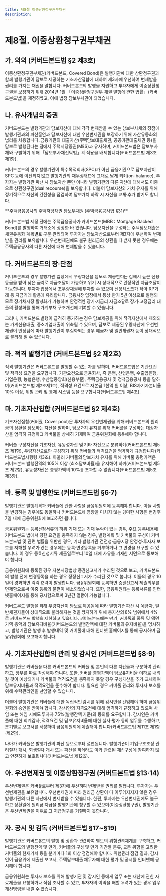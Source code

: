 ```yaml
---
title: 제8절 이중상환청구권부채권
description:
---
```


# 제8절. 이중상환청구권부채권

## 가. 의의 (커버드본드법 §2 제3호)

이중상환청구권부채권(커버드본드, Covered Bond)은 발행기관에 대한 상환청구권과 함께 발행기관이 담보로 제공하는 기초자산집합에 대하여 제3자에 우선하여 변제받을 권리를 가지는 채권을 말합니다. 커버드본드의 발행을 지원하고 투자자에게 이중상환청구권을 보장하기 위해 2014년 1월 「이중상환청구권부 채권 발행에 관한 법률」(커버드본드법)을 제정하였고, 이에 법정 담보부채권<GTooltipIcon desc="구조화기법을 이용한 구조화 커버드본드가 있으나 사적계약을 통해 투자자에게 이중상환청구권을 보장한다는 점에서 법정 커버드본드보다 안전성이 낮다 할 수 있음" severity="info"/>이 되었습니다.

## 나. 유사개념의 증권 

커버드본드는 발행기관과 담보자산에 대해 각각 변제받을 수 있는 담보부사채의 장점에 발행기관과의 파산절연과 담보자산에 대한 우선변제권을 보장하기 위해 자산유동화의 법리를 차용합니다. 금융기관의 대출자산(주택담보대출채권, 공공기관대출채권 등)을 담보로 발행된다는 점에서 주택저당증권(MBS)과 유사하며, 커버드본드법은 담보부사채와 구별하기 위해 「담보부사채신탁법」의 적용을 배제합니다(커버드본드법 제3조 제1항).

커버드본드의 경우 발행기관이 특수목적회사(SPC)가 아닌 금융기관으로 담보자산이 SPC 등에 이전되지 않고 발행기관의 재무상태표에 그대로 남게 되며(on-balance), 투자자는 발행기관 파산 시 담보자산 뿐만 아니라 발행기관의 다른 자산에 대해서도 이중으로 상환청구권(dual recourse)을 보유합니다. 더불어 담보자산의 가치 유지를 위해 정기적으로 자산의 건전성을 점검하여 담보가치 하락 시 자산을 교체·추가 받기도 합니다. 

<GCallout severity="info">
**주택금융공사의 주택저당채권 담보부채권 (주택금융공사법 §31)**

커버드본드법 제정 전에는 주택금융공사가 커버드본드(MBB : Mortgage Backed Bond)를 발행하여 거래소에 상장한 바 있습니다. 담보자산을 구성하는 주택담보대출은 채권유동화 계획별로 구분·관리되어 투자자는 담보자산으로부터 제3자에 우선하여 변제받을 권리를 보유합니다. 우선변제권에도 불구 원리금의 상환을 다 받지 못한 경우에는 주택금융공사의 다른 자산에 대해 변제받을 수 있습니다.
</GCallout>

## 다. 커버드본드의 장·단점

커버드본드의 경우 발행기관 입장에서 우량자산을 담보로 제공한다는 점에서 높은 신용등급을 받아 낮은 금리로 자금조달이 가능하고 위기 시 상대적으로 안정적인 자금조달이 가능합니다. 투자자 입장에서 초우량채권에 투자할 수 있으며 신용리스크가 작아 RP거래 등 자금거래 활용에 유리합니다. 금융시장 입장에서 통상 만기 5년 이상으로 발행되므로 장기채시장 활성화가 가능하며 안정적인 장기·저금리 자금조달로 장기·고정금리 대출의 활성화를 통해 가계부채 구조개선에 기여할 수 있습니다. 

그러나, 커버드본드 발행이 급격히 증가하는 경우 담보제공을 위해 적격자산에서 제외되는 가계신용대출, 중소기업대출이 위축될 수 있으며, 담보로 제공된 우량자산에 우선변제권이 인정됨에 따라 발행기관이 부실화되는 경우 예금자 및 일반채권자 등이 상대적으로 불리해 질 수 있습니다.

## 라. 적격 발행기관 (커버드본드법 §2 제2호) 

적격 발행기관은 커버드본드를 발행할 수 있는 자를 말하며, 커버드본드법은 기관요건 및 적격성 요건을 요구합니다. 기관요건으로 금융회사, 즉 은행, 산업은행, 수출입은행, 기업은행, 농협은행, 수산업중앙회(신용부문), 주택금융공사 및 정책금융공사 등을 말하며(커버드본드법 제2조제1호), 적격성 요건으로 자본금 1천억 원 이상, BIS자기자본비율 10% 이상, 위험 관리 및 통제 시스템 등을 요구합니다(커버드본드법 제4조). 

## 마. 기초자산집합 (커버드본드법 §2 제4호)

기초자산집합(커버풀, Cover pool)은 투자자의 우선변제권을 위해 커버드본드의 원리금의 상환을 담보하는 자산을 말하며, 담보가치 유지를 위해 커버풀을 구성하는 대상자산을 엄격히 규정하고 커버풀을 상세히 기재하여 금융위원회에 등록해야 합니다.

커버풀 구성자산을 기초자산, 유동성자산 및 기타 자산으로 분류하며(커버드본드법 제5조 제1항), 우량자산으로만 구성하기 위해 커버풀의 적격요건을 엄격하게 규정합니다(커버드본드법시행령 제3조). 아울러 커버풀의 담보가치 유지를 위해 커버풀 총평가액은 커버드본드 발행잔액의 105% 이상 (최소담보비율)을 유지해야 하며(커버드본드법 제5조 제2항), 유동성자산은 총평가액의 10%를 초과할 수 없습니다(커버드본드법 제5조 제3항).

<GCenterImg src="/bm/680_1_tab.jpg" caption="기초자산집합(커버풀)의 적격요건"/>

## 바. 등록 및 발행한도 (커버드본드법 §6·7)

발행기관은 발행계획과 커버풀에 관한 사항을 금융위원회에 등록해야 합니다. 이들 사항을 변경하는 경우에도 동일하나 커버드본드에 영향을 미치지 않는 경미한 사항은 변경후 7일 내에 금융위원회에 보고하면 됩니다. 

<GCenterImg src="/bm/680_2_tab.jpg" caption="커버드본드 발행 시 금융위 등록사항"/>

금융위원회는 등록신청서류의 허위 기재 또는 기재 누락이 있는 경우, 주요 등록내용에 커버드본드 법에서 정한 요건을 충족하지 않는 경우, 발행계획 및 커버풀의 구성이 커버드본드법 및 관련 법률을 위반한 경우, 기타 발행기관 건전성·금융시장 안정성·투자자 보호를 저해할 우려가 있는 경우에는 등록·변경등록을 거부하거나 그 변경을 요구할 수 있습니다. 이 경우 등록신청서류 제출일로부터 10일 내에 사유를 기재한 서면으로 통보해야 합니다.

금융위원회에 등록된 경우 자본시장법상 증권신고서가 수리된 것으로 보고, 커버드본드의 발행 전에 변경등록을 하는 경우 정정신고서가 수리된 것으로 봅니다. 이들의 경우 10일이 경과하면 각각 효력이 발생합니다. 금융위원회에 등록하면 증권신고서 제출의무를 면제함으로써 이중 등록의 불편이 해소되었습니다. 또한, 금융위원회는 등록서류를 인터넷홈페이지를 통해 공시함으로써 3년간 열람이 가능합니다.

커버드본드 발행을 위해 우량자산이 담보로 제공됨에 따라 발행기관 파산 시 예금자, 일반채권자들이 상대적으로 불리해지는 것을 방지하기 위해 총자산의 8% 범위에서 4%로 커버드본드 발행을 제한하고 있습니다. 커버드본드에는 만기, 커버풀의 종류 및 액면가액 총액과 담보유지비율(커버드본드의 발행잔액에 대한 커버풀의 유지비율)을 명시하고, 발행기관은 발행 후 발행내역 및 커버풀에 대해 인터넷 홈페이지를 통해 공시하며 금융위원회에 보고해야 합니다. 

## 사. 기초자산집합의 관리 및 감시인 (커버드본드법 §8·9)

발행기관은 커버풀을 다른 커버드본드의 커버풀 및 본인의 다른 자산들과 구분하여 관리하고, 장부를 따로 작성해야 합니다. 또한, 커버풀 총평가액이 담보유지비율 이하로 내려갈 것이 예상되거나 커버풀의 적격요건을 충족하지 못할 경우 구성자산을 추가·교체하여 담보유지비율과 적격요건을 준수해야 합니다. 필요한 경우 커버풀 관리와 투자자 보호를 위해 수탁관리인을 선임할 수 있습니다. 

더불어 발행기관은 커버풀에 대한 독립적인 감시를 위해 감시인을 선임해야 하며 금융위원회의 승인을 받아야 합니다. 감시인의 자격요건에 대해 엄격하게 규정하고 있으며 사임 또는 해임 시에도 투자자 75%(발행잔액 기준)의 동의를 요구합니다. 감시인은 커버풀에 대한 회계감사, 적격요건 및 담보유지비율에 대한 실사·평가 등의 업무를 수행하고, 분기별로 보고서를 작성하여 금융위원회에 제출해야 합니다(커버드본드법 제11조 제1항·제2항).

<GCenterImg src="/bm/680_3_tab.jpg" caption="감시인의 자격요건 및 업무" />

나아가 커버풀은 발행기관의 파산 등으로부터 절연됩니다. 발행기관이 기업구조조정 관리절차 개시, 회생절차 개시 또는 파산을 하더라도 이와 관련된 재산구성에 참여하지 않고 안전하게 보호됩니다(커버드본드법 제12조).

## 아. 우선변제권 및 이중상환청구권 (커버드본드법 §13·14)

우선변제권은 커버풀로부터 제3자에 우선하여 변제받을 권리를 말합니다. 투자자는 우선변제권을 보유합니다. 우선변제권에 따라 원리금 상환이 다 이루어지지지 않은 경우 발행기관의 다른 자산에서 변제받을 수 있습니다. 한편, 투자자는 우선변제권에도 불구하고 상환일에 원리금 지급을 발행기관에 청구할 수 있으며(이중상환청구권), 발행기관은 우선변제권을 이유로 그 지급청구를 거절하지 못합니다.

## 자. 공시 및 감독 (커버드본드법 §17~§19) 

발행기관은 커버드본드의 발행 및 상환과 관련하여 별도의 위험관리체계를 구축하고, 커버드본드의 발행잔액 및 만기, 커버풀의 구성 및 만기 기간별 분류, 모든 위험을 고려한 커버풀의 현재가치 등을 분기마다 1회 이상 점검해야 합니다. 위험관리 점검 결과, 감시인이 금융위에 제출한 보고서, 주택담보대출 채무자에 대한 평가 및 공시를 인터넷에 공시해야 합니다.

금융위원회는 투자자 보호를 위해 발행기관 및 감시인 등에게 업무 또는 재산에 관한 자료제출을 요청하거나 직접 조사할 수 있고, 투자자의 이익을 해할 우려가 있는 경우 업무개선명령을 내릴 수 있습니다.

